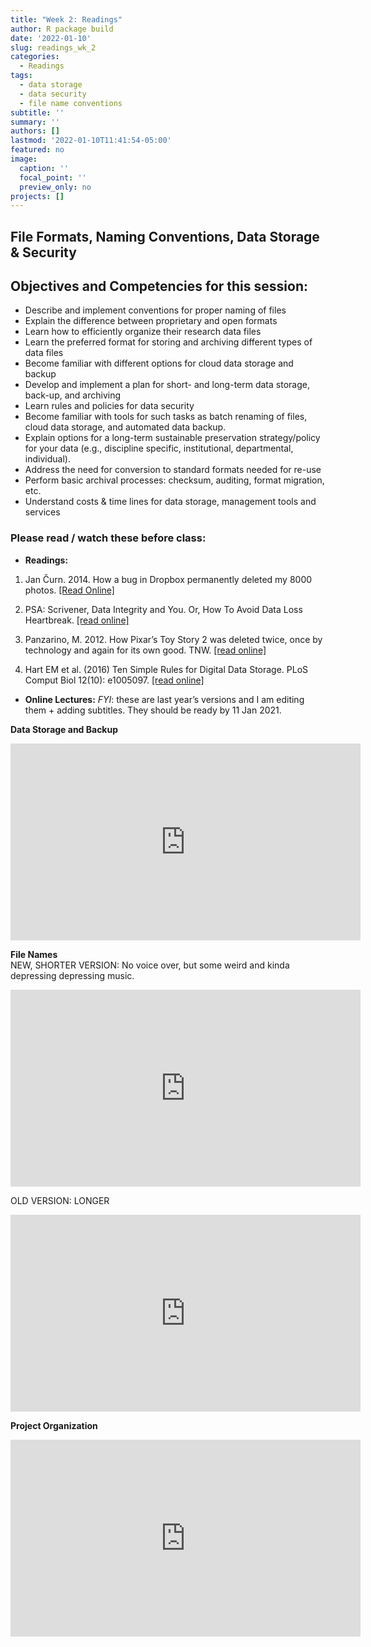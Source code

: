 ```yaml
---
title: "Week 2: Readings"
author: R package build
date: '2022-01-10'
slug: readings_wk_2
categories:
  - Readings
tags:
  - data storage
  - data security
  - file name conventions
subtitle: ''
summary: ''
authors: []
lastmod: '2022-01-10T11:41:54-05:00'
featured: no
image:
  caption: ''
  focal_point: ''
  preview_only: no
projects: []
---
```


## File Formats, Naming Conventions, Data Storage & Security

## Objectives and Competencies for this session:  

  * Describe and implement conventions for proper naming of files 
  * Explain the difference between proprietary and open formats
  * Learn how to efficiently organize their research data files
  * Learn the preferred format for storing and archiving different types of data files
  * Become familiar with different options for cloud data storage and backup 
  * Develop and implement a plan for short- and long-term data storage, back-up, and archiving
  * Learn rules and policies for data security 
  * Become familiar with tools for such tasks as batch renaming of files, cloud data storage, and automated data backup.
  * Explain options for a long-term sustainable preservation strategy/policy for your data (e.g., discipline specific, institutional, departmental, individual).
  * Address the need for conversion to standard formats needed for re-use
  * Perform basic archival processes: checksum, auditing, format migration, etc.
  * Understand costs & time lines for data storage, management tools and services

### Please read / watch these before class:


* **Readings: **

1.  Jan Čurn. 2014. How a bug in Dropbox permanently deleted my 8000 photos.  [[Read Online]](https://medium.com/@jancurn/how-bug-in-dropbox-permanently-deleted-my-8000-photos-cb7dcf13647b) 

2.  PSA: Scrivener, Data Integrity and You. Or, How To Avoid Data Loss Heartbreak.  [[read online]](https://www.reddit.com/r/writing/comments/62hr7o/psa_scrivener_data_integrity_and_you_or_how_to/) 

3. Panzarino, M. 2012. How Pixar’s Toy Story 2 was deleted twice, once by technology and again for its own good. TNW.  [[read online]](https://thenextweb.com/media/2012/05/21/how-pixars-toy-story-2-was-deleted-twice-once-by-technology-and-again-for-its-own-good/)

4.  Hart EM et al. (2016) Ten Simple Rules for Digital Data Storage. PLoS Comput Biol 12(10): e1005097. [[read online]](https://doi.org/10.1371/journal.pcbi.1005097)


* **Online Lectures:** _FYI_: these are last year's versions and I am editing them + adding subtitles. They should be ready by 11 Jan 2021.

**Data Storage and Backup**

<iframe width="560" height="315" src="https://www.youtube.com/embed/H06GSL66Mec" title="YouTube video player" frameborder="0" allow="accelerometer; autoplay; clipboard-write; encrypted-media; gyroscope; picture-in-picture" allowfullscreen></iframe>



**File Names**  
NEW, SHORTER VERSION: No voice over, but some weird and kinda depressing depressing music.

<iframe width="560" height="315" src="https://www.youtube.com/embed/YdjPyZx4rFY" title="YouTube video player" frameborder="0" allow="accelerometer; autoplay; clipboard-write; encrypted-media; gyroscope; picture-in-picture" allowfullscreen></iframe>


OLD VERSION: LONGER

<iframe width="560" height="315" src="https://www.youtube.com/embed/IYSjRV6dCTs" title="YouTube video player" frameborder="0" allow="accelerometer; autoplay; clipboard-write; encrypted-media; gyroscope; picture-in-picture" allowfullscreen></iframe>



**Project Organization**  

<iframe width="560" height="315" src="https://www.youtube.com/embed/CN-dWS1FDow" title="YouTube video player" frameborder="0" allow="accelerometer; autoplay; clipboard-write; encrypted-media; gyroscope; picture-in-picture" allowfullscreen></iframe>

